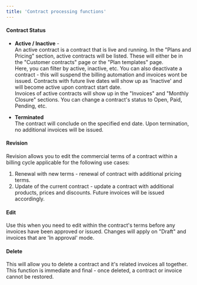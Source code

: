```yaml
---
title: 'Contract processing functions'
---
```


#### Contract Status
-   **Active / Inactive** - <br/>
    An active contract is a contract that is live and running. In the "Plans and Pricing" section, active contracts will be listed. These will either be in the "Customer contracts" page or  the "Plan templates" page. <br/> Here, you can filter by active, inactive, etc. You can also deactivate a contract -  this will suspend the billing automation and invoices wont be issued. Contracts with future live dates will show up as 'Inactive' and will become active upon contract start date. <br/> Invoices of active contracts will show up in the "Invoices" and "Monthly Closure" sections. You can change a contract's status to Open, Paid, Pending, etc.
    
-   **Terminated** <br/>
     The contract will conclude on the specified end date. Upon termination, no additional invoices will be issued.
#### Revision
Revision allows you to edit the commercial terms of a contract within a billing cycle applicable for the following use cases:
1.  Renewal with new terms - renewal of contract with additional pricing terms. 
2.  Update of the current contract - update a contract with additional products, prices and discounts. Future invoices will be issued accordingly.  
#### Edit
Use this when you need to edit within the contract's terms before any invoices have been approved or issued. Changes will apply on "Draft" and invoices that are 'In approval' mode.
#### Delete
This will allow you to delete a contract and it's related invoices all together. This function is immediate and final - once deleted, a contract or invoice cannot be restored.